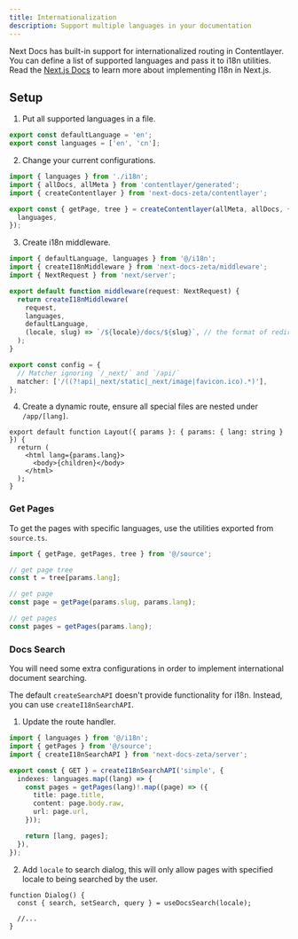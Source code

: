 ```yaml
---
title: Internationalization
description: Support multiple languages in your documentation
---
```


Next Docs has built-in support for internationalized routing in Contentlayer.
You can define a list of supported languages and pass it to i18n utilities. Read
the
[Next.js Docs](https://nextjs.org/docs/app/building-your-application/routing/internationalization)
to learn more about implementing I18n in Next.js.

## Setup

1. Put all supported languages in a file.

```ts title="i18n.ts"
export const defaultLanguage = 'en';
export const languages = ['en', 'cn'];
```

2. Change your current configurations.

```ts title="source.ts"
import { languages } from './i18n';
import { allDocs, allMeta } from 'contentlayer/generated';
import { createContentlayer } from 'next-docs-zeta/contentlayer';

export const { getPage, tree } = createContentlayer(allMeta, allDocs, {
  languages,
});
```

3. Create i18n middleware.

```ts title="middleware.ts"
import { defaultLanguage, languages } from '@/i18n';
import { createI18nMiddleware } from 'next-docs-zeta/middleware';
import { NextRequest } from 'next/server';

export default function middleware(request: NextRequest) {
  return createI18nMiddleware(
    request,
    languages,
    defaultLanguage,
    (locale, slug) => `/${locale}/docs/${slug}`, // the format of redirected url
  );
}

export const config = {
  // Matcher ignoring `/_next/` and `/api/`
  matcher: ['/((?!api|_next/static|_next/image|favicon.ico).*)'],
};
```

4. Create a dynamic route, ensure all special files are nested under
   `/app/[lang]`.

```tsx title="app/[lang]/layout.tsx"
export default function Layout({ params }: { params: { lang: string } }) {
  return (
    <html lang={params.lang}>
      <body>{children}</body>
    </html>
  );
}
```

### Get Pages

To get the pages with specific languages, use the utilities exported from
`source.ts`.

```ts
import { getPage, getPages, tree } from '@/source';

// get page tree
const t = tree[params.lang];

// get page
const page = getPage(params.slug, params.lang);

// get pages
const pages = getPages(params.lang);
```

### Docs Search

You will need some extra configurations in order to implement international
document searching.

The default `createSearchAPI` doesn't provide functionality for i18n. Instead,
you can use `createI18nSearchAPI`.

1. Update the route handler.

```ts title="api/search/route.ts"
import { languages } from '@/i18n';
import { getPages } from '@/source';
import { createI18nSearchAPI } from 'next-docs-zeta/server';

export const { GET } = createI18nSearchAPI('simple', {
  indexes: languages.map((lang) => {
    const pages = getPages(lang)!.map((page) => ({
      title: page.title,
      content: page.body.raw,
      url: page.url,
    }));

    return [lang, pages];
  }),
});
```

2. Add `locale` to search dialog, this will only allow pages with specified
   locale to being searched by the user.

```tsx
function Dialog() {
  const { search, setSearch, query } = useDocsSearch(locale);

  //...
}
```

<Cards className="mt-4">
  <Card
    title="Pages Structure"
    description="Learn to build Internationalized Page Structure"
    href="/docs/headless/page-conventions"
  />
</Cards>
